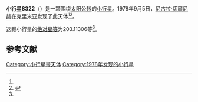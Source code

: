 {{Infobox planet
| bgcolour = #FFFFC0
| name = 8322 Kononovich
| symbol = 
| image = 
| caption = 
| discovery = yes
| discovery_ref = 
| discoverer = [[尼古拉·切爾尼赫|尼古拉·切爾尼赫]]
| discovery_site = [[克里米亚|克里米亚]] 
| discovered = 1978年9月5日
| designations = yes
| mp_name = 
| named_after = 
| alt_names = 1978 RL1/ 1977 LU
| mp_category = [[外小行星带|外小行星带]]
| orbit_ref = <ref name="a">[http://ssd.jpl.nasa.gov/sbdb.cgi?sstr=8322 8322 Kononovich] {{Wayback|url=http://ssd.jpl.nasa.gov/sbdb.cgi?sstr=8322 |date=20201124031439 }}，小行星數據庫瀏覽器（JPL Small-Body Database Browser）－[[美国国家航空航天局|美国国家航空航天局]]喷气推进实验室</ref>
| epoch = 2456400.5 (2013年4月18日更新)
| aphelion = {{convert|3.7011065|AU|km|3|abbr=on|lk=out}}
| perihelion = {{convert|2.7491955|AU|km|3|abbr=on}}
| semimajor = {{convert|3.2251510|AU|km|3|abbr=on}}
| eccentricity = 0.1475762
| period = 2115.551046 [[日|日]]<br />5.79[[儒略年|儒略年]]
| avg_speed = 
| inclination = 1.80622
| asc_node = 148.87204
| mean_anomaly = 
| arg_peri = 203.11306
| satellites = 
| physical_characteristics = yes
| dimensions = 
| mass = 
| density = 
| surface_grav = 
| escape_velocity = 
| sidereal_day = 
| axial_tilt = 
| pole_ecliptic_lat = 
| pole_ecliptic_lon = 
| albedo = 
| temperatures= 
| temp_name1 = 
| mean_temp_1 = 
| max_temp_1 = 
| temp_name2 = 
| max_temp_2 = 
| spectral_type = 
| abs_magnitude = 203.11306
}}

'''小行星8322'''（{{lang-en|8322 Kononovich}}）是一颗围绕[[太阳|太阳]][[公转|公转]]的[[小行星|小行星]]。1978年9月5日，[[尼古拉·切爾尼赫|尼古拉·切爾尼赫]]在克里米亚发现了此天体<ref name="a" /><ref>{{cite news|title=小行星列表|url=http://cfa-www.harvard.edu/iau/lists/NumberedMPs.txt|accessdate=2013-07-08|newspaper=哈佛大学|archive-date=2008-05-17|archive-url=https://web.archive.org/web/20080517010638/http://cfa-www.harvard.edu/iau/lists/NumberedMPs.txt|dead-url=no}}</ref>。

这颗小行星的[[绝对星等|绝对星等]]为203.11306等<ref name="a" />。

==参考文献==
{{reflist}}
{{Minor Planet Number|[[小行星8321|小行星8321]]|[[小行星8323|小行星8323]]}}

{{小天体}}

[[Category:小行星带天体|Category:小行星带天体]]
[[Category:1978年发现的小行星|Category:1978年发现的小行星]]

{{asteroid-stub}}